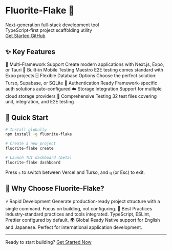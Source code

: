 
<div className="text-center py-16 pb-8">

# Fluorite-Flake 🚀

<Bleed>
  <div className="flex justify-center items-center my-8">
    <LogoImage />
  </div>
</Bleed>

<div className="text-xl text-gray-700 dark:text-gray-200 my-4 mb-12 leading-relaxed">
Next-generation full-stack development tool<br />
TypeScript-first project scaffolding utility
</div>

<div className="flex gap-4 justify-center flex-wrap my-8">
  <a href="/fluorite-flake/en-US/get-started" className="inline-block px-6 py-3 bg-blue-600 text-white rounded-lg no-underline font-bold whitespace-nowrap hover:bg-blue-700 transition-colors">
    Get Started
  </a>
  <a href="https://github.com/kotsutsumi/fluorite-flake" className="inline-block px-6 py-3 border border-blue-600 text-blue-600 dark:text-blue-400 rounded-lg no-underline font-bold whitespace-nowrap hover:bg-blue-50 transition-colors">
    GitHub
  </a>
</div>

</div>



## ✨ Key Features

<div className="grid grid-cols-[repeat(auto-fit,minmax(250px,1fr))] gap-6 my-8">
  <Card className="bg-gray-50 dark:bg-gray-800 border-gray-200 dark:border-gray-700">
    <CardHeader className="space-y-4">
      <CardTitle className="text-blue-600 dark:text-blue-400">🎯 Multi-Framework Support</CardTitle>
      <CardDescription className="text-sm text-gray-700 dark:text-gray-200">
        Create modern applications with Next.js, Expo, or Tauri
      </CardDescription>
    </CardHeader>
  </Card>

  <Card className="bg-gray-50 dark:bg-gray-800 border-gray-200 dark:border-gray-700">
    <CardHeader className="space-y-4">
      <CardTitle className="text-blue-600 dark:text-blue-400">📱 Built-in Mobile Testing</CardTitle>
      <CardDescription className="text-sm text-gray-700 dark:text-gray-200">
        Maestro E2E testing comes standard with Expo projects
      </CardDescription>
    </CardHeader>
  </Card>

  <Card className="bg-gray-50 dark:bg-gray-800 border-gray-200 dark:border-gray-700">
    <CardHeader className="space-y-4">
      <CardTitle className="text-blue-600 dark:text-blue-400">🗄️ Flexible Database Options</CardTitle>
      <CardDescription className="text-sm text-gray-700 dark:text-gray-200">
        Choose the perfect solution: Turso, Supabase, or SQLite
      </CardDescription>
    </CardHeader>
  </Card>

  <Card className="bg-gray-50 dark:bg-gray-800 border-gray-200 dark:border-gray-700">
    <CardHeader className="space-y-4">
      <CardTitle className="text-blue-600 dark:text-blue-400">🔐 Authentication Ready</CardTitle>
      <CardDescription className="text-sm text-gray-700 dark:text-gray-200">
        Framework-specific auth solutions auto-configured
      </CardDescription>
    </CardHeader>
  </Card>

  <Card className="bg-gray-50 dark:bg-gray-800 border-gray-200 dark:border-gray-700">
    <CardHeader className="space-y-4">
      <CardTitle className="text-blue-600 dark:text-blue-400">☁️ Storage Integration</CardTitle>
      <CardDescription className="text-sm text-gray-700 dark:text-gray-200">
        Support for multiple cloud storage providers
      </CardDescription>
    </CardHeader>
  </Card>

  <Card className="bg-gray-50 dark:bg-gray-800 border-gray-200 dark:border-gray-700">
    <CardHeader className="space-y-4">
      <CardTitle className="text-blue-600 dark:text-blue-400">🧪 Comprehensive Testing</CardTitle>
      <CardDescription className="text-sm text-gray-700 dark:text-gray-200">
        32 test files covering unit, integration, and E2E testing
      </CardDescription>
    </CardHeader>
  </Card>
</div>

## 🚀 Quick Start

```bash
# Install globally
npm install -g fluorite-flake

# Create a new project
fluorite-flake create

# Launch TUI dashboard (beta)
fluorite-flake dashboard
```

Press `s` to switch between Vercel and Turso, and `q` (or Esc) to exit.

## 🌟 Why Choose Fluorite-Flake?

<div className="grid grid-cols-[repeat(auto-fit,minmax(300px,1fr))] gap-8 my-8">
  <Card className="border-gray-200 dark:border-gray-700">
    <CardHeader className="space-y-4">
      <CardTitle className="text-blue-600 dark:text-blue-400">⚡ Rapid Development</CardTitle>
      <CardDescription className="text-gray-700 dark:text-gray-200">
        Generate production-ready project structure with a single command. Focus on building, not configuring.
      </CardDescription>
    </CardHeader>
  </Card>

  <Card className="border-gray-200 dark:border-gray-700">
    <CardHeader className="space-y-4">
      <CardTitle className="text-blue-600 dark:text-blue-400">🎯 Best Practices</CardTitle>
      <CardDescription className="text-gray-700 dark:text-gray-200">
        Industry-standard practices and tools integrated. TypeScript, ESLint, Prettier configured by default.
      </CardDescription>
    </CardHeader>
  </Card>

  <Card className="border-gray-200 dark:border-gray-700">
    <CardHeader className="space-y-4">
      <CardTitle className="text-blue-600 dark:text-blue-400">🌍 Global Ready</CardTitle>
      <CardDescription className="text-gray-700 dark:text-gray-200">
        Native support for English and Japanese. Perfect for international application development.
      </CardDescription>
    </CardHeader>
  </Card>
</div>

---

<div className="text-center py-8">
  <span className="text-gray-700 dark:text-gray-200 mb-4 block">
    Ready to start building?
  </span>
  <a href="/fluorite-flake/en-US/get-started" className="inline-block px-8 py-4 bg-blue-600 text-white rounded-lg no-underline font-bold text-lg whitespace-nowrap hover:bg-blue-700 transition-colors">
    Get Started Now
  </a>
</div>
